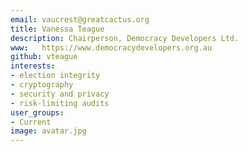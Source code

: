 ```yaml
---
email: vaucrest@greatcactus.org 
title: Vanessa Teague 
description: Chairperson, Democracy Developers Ltd. 
www:   https://www.democracydevelopers.org.au 
github: vteague
interests:
- election integrity
- cryptography
- security and privacy
- risk-limiting audits
user_groups:
- Current
image: avatar.jpg
---
```


